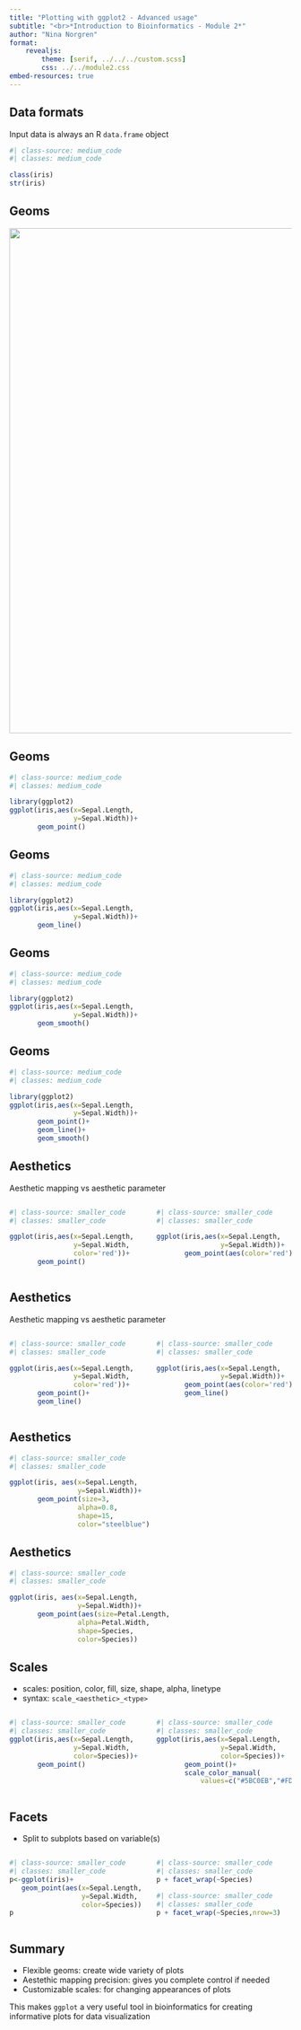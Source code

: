 ```yaml
---
title: "Plotting with ggplot2 - Advanced usage"
subtitle: "<br>*Introduction to Bioinformatics - Module 2*"
author: "Nina Norgren"
format: 
    revealjs:
        theme: [serif, ../../../custom.scss]
        css: ../../module2.css
embed-resources: true
---
```


## Data formats 

Input data is always an R `data.frame` object 

```r
#| class-source: medium_code
#| classes: medium_code

class(iris)
str(iris)
```

## Geoms 

![](img/geoms.PNG){width=900}


## Geoms 

```r
#| class-source: medium_code
#| classes: medium_code

library(ggplot2)
ggplot(iris,aes(x=Sepal.Length,
                y=Sepal.Width))+
       geom_point()
```

## Geoms 

```r
#| class-source: medium_code
#| classes: medium_code

library(ggplot2)
ggplot(iris,aes(x=Sepal.Length,
                y=Sepal.Width))+
       geom_line()
```

## Geoms 

```r
#| class-source: medium_code
#| classes: medium_code

library(ggplot2)
ggplot(iris,aes(x=Sepal.Length,
                y=Sepal.Width))+
       geom_smooth()
```

## Geoms 

```r
#| class-source: medium_code
#| classes: medium_code

library(ggplot2)
ggplot(iris,aes(x=Sepal.Length,
                y=Sepal.Width))+
       geom_point()+
       geom_line()+
       geom_smooth()
```

## Aesthetics 

Aesthetic mapping vs aesthetic parameter 

::: {.columns}

::: {.column width="50%"}
```r
#| class-source: smaller_code
#| classes: smaller_code

ggplot(iris,aes(x=Sepal.Length,
                y=Sepal.Width,
                color='red'))+
       geom_point()
```
::: 

::: {.column width="50%"}
```r
#| class-source: smaller_code
#| classes: smaller_code

ggplot(iris,aes(x=Sepal.Length,
                y=Sepal.Width))+
       geom_point(aes(color='red'))
```
:::

:::

## Aesthetics 

Aesthetic mapping vs aesthetic parameter 

::: {.columns}

::: {.column width="50%"}
```r
#| class-source: smaller_code
#| classes: smaller_code

ggplot(iris,aes(x=Sepal.Length,
                y=Sepal.Width,
                color='red'))+
       geom_point()+
       geom_line()
```
::: 

::: {.column width="50%"}
```r
#| class-source: smaller_code
#| classes: smaller_code

ggplot(iris,aes(x=Sepal.Length,
                y=Sepal.Width))+
       geom_point(aes(color='red'))+
       geom_line()
```
:::

:::

## Aesthetics
```r
#| class-source: smaller_code
#| classes: smaller_code

ggplot(iris, aes(x=Sepal.Length,
                 y=Sepal.Width))+
       geom_point(size=3,
                 alpha=0.8,
                 shape=15,
                 color="steelblue")
```

## Aesthetics
```r
#| class-source: smaller_code
#| classes: smaller_code

ggplot(iris, aes(x=Sepal.Length,
                 y=Sepal.Width))+
       geom_point(aes(size=Petal.Length,
                 alpha=Petal.Width,
                 shape=Species,
                 color=Species))
```

## Scales 

* scales: position, color, fill, size, shape, alpha, linetype
* syntax: `scale_<aesthetic>_<type>`

::: {.columns}

::: {.column width="50%"}
```r
#| class-source: smaller_code
#| classes: smaller_code
ggplot(iris,aes(x=Sepal.Length,
                y=Sepal.Width,
                color=Species))+
       geom_point()
```
::: 


::: {.column width="50%"}
```r
#| class-source: smaller_code
#| classes: smaller_code
ggplot(iris,aes(x=Sepal.Length,
                y=Sepal.Width,
                color=Species))+
       geom_point()+
       scale_color_manual(
           values=c("#5BC0EB","#FDE74C","#9BC53D"))
```
:::

::: 


## Facets

* Split to subplots based on variable(s)

::: {.columns}

::: {.column width="50%"}
```r
#| class-source: smaller_code
#| classes: smaller_code
p<-ggplot(iris)+
   geom_point(aes(x=Sepal.Length,
                  y=Sepal.Width,
                  color=Species))
p
```
:::

::: {.column width="50%"}
```r
#| class-source: smaller_code
#| classes: smaller_code
p + facet_wrap(~Species)
```

```r
#| class-source: smaller_code
#| classes: smaller_code
p + facet_wrap(~Species,nrow=3)
```
:::

:::

## Summary
 
* Flexible geoms: create wide variety of plots 
* Aestethic mapping precision: gives you complete control if needed
* Customizable scales: for changing appearances of plots 

This makes `ggplot` a very useful tool in bioinformatics for creating informative plots for data visualization 